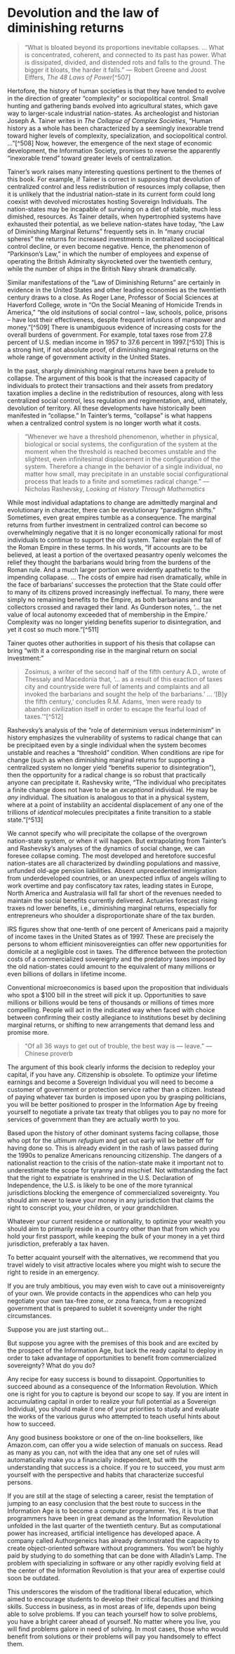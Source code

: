 # Devolution and the law of diminishing returns

> "What is bloated beyond its proportions inevitable collapses. ... What is concentrated, coherent, and connected to its past has power. What is dissipated, divided, and distended rots and falls to the ground. The bigger it bloats, the harder it falls." --- Robert Greene and Joost Elffers, *The 48 Laws of Power*[^507]

Hertofore, the history of human societies is that they have tended to evolve in the direction of greater "complexity" or sociopolitical control. Small hunting and gathering bands evolved into agricultural states, which gave way to larger-scale industrial nation-states. As archeologist and historian Joseph A. Tainer writes in *The Collapse of Complex Societies*, "Human history as a whole has been characterized by a seemingly inexorable trend toward higher levels of complexity, specialization, and sociopolitical control. ..."[^508] Now, however, the emergence of the next stage of economic development, the Information Society, promises to reverse the apparently "inexorable trend" toward greater levels of centralization.

Tainer's work raises many interesting questions pertinent to the themes of this book. For example, if Tainer is correct in supposing that devolution of centralized control and less redistribution of resources imply collapse, then it is unlikely that the industrial nation-state in its current form could long coexist with devolved microstates hosting Sovereign Individuals. The nation-states may be incapable of surviving on a diet of stable, much less dimished, resources. As Tainer details, when hypertrophied systems have exhausted their potential, as we believe nation-states have today, "the Law of Diminishing Marginal Returns" frequently sets in. In "many crucial spheres" the returns for increased investments in centralized sociopolitical control decline, or even become negative. Hence, the phenomenon of "Parkinson's Law," in which the number of employees and expense of operating the British Admiralty skyrocketed over the twentieth century, while the number of ships in the British Navy shrank dramatically.

Similar manifestations of the "Law of Diminishing Returns" are certainly in evidence in the United States and other leading economies as the twentieth century draws to a close. As Roger Lane, Professor of Social Sciences at Haverford College, wrote in "On the Social Meaning of Homicide Trends in America," "the old insitutions of social control -- law, schools, police, prisons -- have lost their effectiveness, despite frequent infusions of manpower and money."[^509] There is unambiguous evidence of increasing costs for the overall burdens of government. For example, total taxes rose from 27.8 percent of U.S. median income in 1957 to 37.6 percent in 1997.[^510] This is a strong hint, if not absolute proof, of diminishing marginal returns on the whole range of government activity in the United States.

In the past, sharply diminishing marginal returns have been a prelude to collapse. The argument of this book is that the increased capacity of individuals to protect their transactions and their assets from predatory taxation implies a decline in the redistribution of resources, along with less centralized social control, less regulation and regimentation, and, ultimately, devolution of territory. All these developments have historically been manifested in "collapse." In Tainter's terms, "collapse" is what happens when a centralized control system is no longer worth what it costs.

> "Whenever we have a threshold phenomenon, whether in physical, biological or social systems, the configuration of the system at the moment when the threshold is reached becomes unstable and the slightest, even infinitesimal displacement in the configuration of the system. Therefore a change in the behavior of a single individual, no matter how small, may precipitate in an unstable social configurational process that leads to a finite and sometimes radical change." --- Nicholas Rashevsky, *Looking at History Through Mathematics*

While most individual adaptations to change are admittedly marginal and evolutionary in character, there can be revolutionary "paradigmn shifts." Sometimes, even great empires tumble as a consequence. The marginal returns from further investment in centralized control can become so overwhelmingly negative that it is no longer economically rational for most individuals to continue to support the old system. Tainer explain the fall of the Roman Empire in these terms. In his words, "If accounts are to be believed, at least a portion of the overtaxed peasantry openly welcomes the relief they thought the barbarians would bring from the burdens of the Roman rule. And a much larger portion were evidently apathetic to the impending collapase. ... The costs of empire had risen dramatically, while in the face of barbarians' successes the protection that the State could offer to many of its citizens proved increasingly ineffectual. To many, there were simply no remaining benefits to the Empire, as both barbarians and tax collectors crossed and ravaged their land. As Gunderson notes, '... the net value of local autonomy exceeded that of membership in the Empire.' Complexity was no longer yielding benefits superior to disintegration, and yet it cost so much more."[^511]

Tainer quotes other authorities in support of his thesis that collapse can bring "with it a corresponding rise in the marginal return on social investment:"

> Zosimus, a writer of the second half of the fifth century A.D., wrote of Thessaly and Macedonia that, '... as a result of this exaction of taxes city and countryside were full of laments and complaints and all invoked the barbarians and sought the help of the barbarians.' ... '[B]y the fifth century,' concludes R.M. Adams, 'men were ready to abandon civilization itself in order to escape the fearful load of taxes.'"[^512]

Rashevsky's analysis of the "role of determinism versus indeterminism" in history emphasizes the vulnerability of systems to radical change that can be precipitaed even by a single individual when the system becomes unstable and reaches a "threshold" condition. When conditions are ripe for change (such as when diminishing marginal returns for supporting a centralized system no longer yield "benefits superior to disintegration"), then the opportunity for a radical change is so robust that practically anyone can precipitate it. Rashevsky write, "The individual who precipitates a finite change does not have to be an *exceptional* individual. He may be *any* individual. The situation is analogous to that in a physical system, where at a point of instability an accidental displacement of any one of the trillions of *identical* molecules precipitates a finite transition to a stable state."[^513]

We cannot specify who will precipitate the collapse of the overgrown nation-state system, or when it will happen. But extrapolating from Tainter's and Rashevsky's analyses of the dynamics of social change, we can foresee collapse coming. The most developed and heretofore succesful nation-states are all characterized by dwindling populations and massive, unfunded old-age pension liabilities. Absent unprecedented immigration from underdeveloped countries, or an unexpected influx of angels willing to work overtime and pay confiscatory tax rates, leading states in Europe, North America and Australasia will fall far short of the revenues needed to maintain the social benefits currently delivered. Actuaries forecast rising traxes nd lower benefits, i.e., diminishing marginal returns, especially for entrepreneurs who shoulder a disproportionate share of the tax burden.

IRS figures show that one-tenth of one percent of Americans paid a majority of income taxes in the United States as of 1997. These are precisely the persons to whom efficient minisovereignties can offer new opportunities for domicile at a negligible cost in taxes. The difference between the protection costs of a commercialized sovereignty and the predatory taxes imposed by the old nation-states could amount to the equivalent of many millions or even billions of dollars in lifetime income.

Conventional microeconomics is based upon the proposition that individuals who spot a $100 bill in the street will pick it up. Opportunities to save millions or billions would be tens of thousands or millions of times more compelling. People will act in the indicated way when faced with choice between confirming their costly allegiance to institutions beset by declining marginal returns, or shifting to new arrangements that demand less and promise more.

> "Of all 36 ways to get out of trouble, the best way is --- leave." --- Chinese proverb

The argument of this book clearly informs the decision to redeploy your capital, if you have any. Citizenship is obsolete. To optimize your lifetime earnings and become a Sovereign Individual you will need to become a customer of government or protection service rather than a citizen. Instead of paying whatever tax burden is imposed upon you by grasping politicians, you will be better positioned to prosper in the Information Age by freeing yourself to negotiate a private tax treaty that obliges you to pay no more for services of government than they are actually worth to you.

Based upon the history of other dominant systems facing collapse, those who opt for the *ultimum refugium* and get out early will be better off for having done so. This is already evident in the rash of laws passed during the 1990s to penalize Americans renouncing citizenship. The dangers of a nationalist reaction to the crisis of the nation-state make it important not to underestimate the scope for tyranny and mischief. Not withstanding the fact that the right to expatriate is enshrined in the U.S. Declaration of Independence, the U.S. is likely to be one of the more tyrannical jurisdictions blocking the emergence of commercialized sovereignty. You should aim never to leave your money in any jurisdiction that claims the right to conscript you, your children, or your grandchildren.

Whatever your current residence or nationality, to optimize your wealth you should aim to primarily reside in a country other than that from which you hold your first passport, while keeping the bulk of your money in a yet third jurisdiction, preferably a tax haven.

To better acquaint yourself with the alternatives, we recommend that you travel widely to visit attractive locales where you might wish to secure the right to reside in an emergency.

If you are truly ambitious, you may even wish to cave out a minisovereignty of your own. We provide contacts in the appendices who can help you negotiate your own tax-free zone, or zona franca, from a recognized government that is prepared to sublet it sovereignty under the right circumstances.

Suppose you are just starting out...

But suppose you agree with the premises of this book and are excited by the prospect of the Information Age, but lack the ready capital to deploy in order to take advantage of opportunities to benefit from commercialized sovereignty? What do you do?

Any recipe for easy success is bound to dissapoint. Opportunities to succeed abound as a consequence of the Information Revolution. Which one is right for you to capture is beyond our scope to say. If you are intent in accumulating capital in order to realize your full potential as a Sovereign Individual, you should make it one of your priorities to study and evaluate the works of the various gurus who attempted to teach useful hints about how to succeed.

Any good business bookstore or one of the on-line booksellers, like Amazon.com, can offer you a wide selection of manuals on success. Read as many as you can, not with the idea that any one set of rules will automatically make you a financially independent, but with the understanding that success is a choice. If you re to succeed, you must arm yourself with the perspective and habits that characterize succesful persons.

If you are still at the stage of selecting a career, resist the temptation of jumping to an easy conclusion that the best route to success in the Information Age is to become a computer programmer. Yes, it is true that programmers have been in great demand as the Information Revolution unfolded in the last quarter of the twentieth century. But as computational power has increased, artificial intelligence has developed apace. A company called Authorgeneics has already demonstrated the capacity to create object-oriented software without programmers. You won't be highly paid by studying to do something that can be done with Alladin's Lamp. The problem with specializing in software or any other rapidly evolving field at the center of the Information Revolution is that your area of expertise could soon be outdated.

This underscores the wisdom of the traditional liberal education, which aimed to encourage students to develop their critical faculties and thinking skills. Success in business, as in most areas of life, depends upon being able to solve problems. If you can teach yourself how to solve problems, you have a bright career ahead of yourself. No matter where you live, you will find problems galore in need of solving. In most cases, those who would benefit from solutions or their problems will pay you handsomely to effect them.
